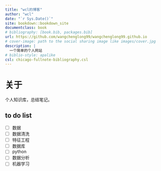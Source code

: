 ```yaml
--- 
title: "wcl的博客"
author: "wcl"
date: "`r Sys.Date()`"
site: bookdown::bookdown_site
documentclass: book
# bibliography: [book.bib, packages.bib]
url: https://github.com/wangchenglong99/wangchenglong99.github.io
# cover-image: path to the social sharing image like images/cover.jpg
description: |
  一个简单的个人网站
# biblio-style: apalike
csl: chicago-fullnote-bibliography.csl
---
```


# 关于

个人知识库，总结笔记。

## to do list

- [ ] 数据
- [ ] 数据清洗
- [ ] 特征工程
- [ ] 数据库
- [ ] python
- [ ] 数据分析
- [ ] 机器学习 
